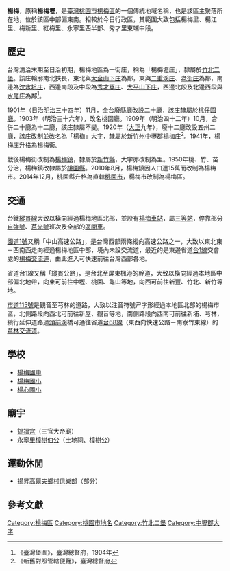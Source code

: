 {{noteTA　
|1 = zh-cn:庄; zh-hk:庄; zh-tw:庄;
}}
'''楊梅'''，原稱'''楊梅壢'''，是[[臺灣|臺灣]][[桃園市|桃園市]][[楊梅區|楊梅區]]的一個傳統地域名稱，也是該區主聚落所在地，位於該區中部偏東南。相較於今日行政區，其範圍大致包括楊梅里、楊江里、梅新里、紅梅里、永寧里西半部、秀才里東端中段。

==歷史==
台灣清治末期至日治初期，楊梅地區為一街庄，稱為「楊梅壢庄」，隸屬於[[竹北二堡|竹北二堡]]。該庄輪廓南北狹長，東北與[[大金山下庄|大金山下庄]]為鄰，東與[[二重溪庄|二重溪庄]]、[[老街庄|老街庄]]為鄰，南邊為[[汶水坑庄|汶水坑庄]]，西邊南段及中段為[[秀才窩庄|秀才窩庄]]、[[大平山下庄|大平山下庄]]，西邊北段及北邊西段與[[水尾_(桃園市楊梅區)|水尾庄]]為鄰<ref>《臺灣堡圖》，臺灣總督府，1904年</ref>。

1901年（日治[[明治|明治]]三十四年）11月，全台廢縣廳改設二十廳，該庄隸屬於[[桃仔園廳|桃仔園廳]]。1903年（明治三十六年），改名桃園廳。1909年（明治四十二年）10月，合併二十廳為十二廳，該庄隸屬不變。1920年（[[大正|大正]]九年），廢十二廳改設五州二廳，該庄改制並改名為「楊梅」[[大字|大字]]，隸屬於[[新竹州|新竹州]][[中壢郡|中壢郡]][[楊梅庄|楊梅庄]]<ref>《新舊對照管轄便覽》，臺灣總督府</ref>。1941年，楊梅庄升格為楊梅街。

戰後楊梅街改制為[[楊梅鎮|楊梅鎮]]，隸屬於[[新竹縣|新竹縣]]，大字亦改制為里。1950年桃、竹、苗分治，楊梅鎮改隸屬於[[桃園縣|桃園縣]]。2010年8月，楊梅鎮因人口達15萬而改制為楊梅市。2014年12月，桃園縣升格為直轄[[桃園市|桃園市]]，楊梅市改制為楊梅區。

==交通==
台鐵[[縱貫線_(北段)|縱貫線]]大致以橫向經過楊梅地區北部，並設有[[楊梅車站|楊梅車站]]，屬[[三等站_(台鐵)|三等站]]，停靠部分[[自強號|自強號]]、[[莒光號|莒光號]]班次及全部的[[台鐵區間車|區間車]]。

[[中山高速公路|國道1號]]又稱「中山高速公路」，是台灣西部兩條縱向高速公路之一，大致以東北東－西南西走向經過楊梅地區中部，境內未設交流道，最近的是東邊省道[[台1線|台1線]]交會處的[[楊梅交流道|楊梅交流道]]，由此進入可快速前往台灣西部各地。

省道台1線又稱「縱貫公路」，是台北至屏東楓港的幹道，大致以橫向經過本地區中部偏北地帶，向東可前往中壢、桃園、龜山等地，向西可前往新豐、竹北、新竹等地。

[[市道115號|市道115號]]是觀音至芎林的道路，大致以注音符號ㄕ字形經過本地區北部的楊梅市區，北側路段向西北可前往新屋、觀音等地，南側路段向西南可前往新埔、芎林，續行延伸道路過[[頭前溪|頭前溪]]橋可通往省道[[台68線|台68線]]（東西向快速公路－南寮竹東線）的[[芎林交流道|芎林交流道]]。

==學校==
*[[桃園市立楊梅國民中學|楊梅國中]]
*[[桃園市楊梅區楊梅國民小學|楊梅國小]]
*[[桃園市楊梅區楊心國民小學|楊心國小]]

==廟宇==
*[[錫福宮|錫福宮]]（三官大帝廟）
*[[永寧里樟樹伯公|永寧里樟樹伯公]]（土地祠、樟樹公）

==運動休閒==
*[[揚昇高爾夫鄉村俱樂部|揚昇高爾夫鄉村俱樂部]]（部分）

==參考文獻==
{{reflist}}

{{中壢郡}}

[[Category:楊梅區|Category:楊梅區]]
[[Category:桃園市地名|Category:桃園市地名]]
[[Category:竹北二堡|Category:竹北二堡]]
[[Category:中壢郡大字|Category:中壢郡大字]]